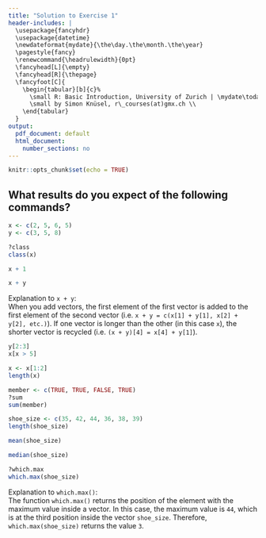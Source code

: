 ```yaml
---
title: "Solution to Exercise 1"
header-includes: |
  \usepackage{fancyhdr}
  \usepackage{datetime}
  \newdateformat{mydate}{\the\day.\the\month.\the\year}
  \pagestyle{fancy}
  \renewcommand{\headrulewidth}{0pt}
  \fancyhead[L]{\empty}
  \fancyhead[R]{\thepage}
  \fancyfoot[C]{
    \begin{tabular}[b]{c}%
      \small R: Basic Introduction, University of Zurich | \mydate\today\ \\
      \small by Simon Knüsel, r\_courses(at)gmx.ch \\
    \end{tabular}
  }
output:
  pdf_document: default
  html_document:
    number_sections: no
---
```


```r
knitr::opts_chunk$set(echo = TRUE)
```

## What results do you expect of the following commands?
```r
x <- c(2, 5, 6, 5)
y <- c(3, 5, 8)

?class
class(x)

x + 1

x + y
```

Explanation to `x + y`:  
When you add vectors, the first element of the first vector is added to the
first element of the second vector 
(i.e. `x + y = c(x[1] + y[1], x[2] + y[2], etc.)`).
If one vector is longer than the other (in this case `x`), the shorter
vector is recycled (i.e. `(x + y)[4] = x[4] + y[1]`).

```r
y[2:3]
x[x > 5]

x <- x[1:2]
length(x)

member <- c(TRUE, TRUE, FALSE, TRUE)
?sum
sum(member)

shoe_size <- c(35, 42, 44, 36, 38, 39)
length(shoe_size)

mean(shoe_size)

median(shoe_size)

?which.max
which.max(shoe_size)
```

Explanation to `which.max()`:  
The function `which.max()` returns the position of the element with the maximum
value inside a vector. In this case, the maximum value is `44`, which is at the 
third position inside the vector `shoe_size`. Therefore, 
`which.max(shoe_size)` returns the value `3`.
